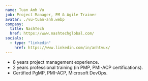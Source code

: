 ```yaml
---
name: Tuan Anh Vu
job: Project Manager, PM & Agile Trainer
avatar: ./vu-tuan-anh.webp
company:
  title: NashTech
  href: https://www.nashtechglobal.com/
socials:
  - type: "linkedin"
    href: https://www.linkedin.com/in/anhtvux/
---
```


* 8 years project management experience.
* 2 years professional training (in PMP, PMI-ACP certifications).
* Certified PgMP, PMI-ACP, Microsoft DevOps.
